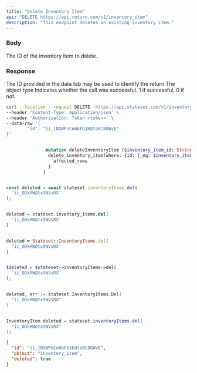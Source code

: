 ```yaml
---
title: "Delete Inventory Item"
api: "DELETE https://api.return.com/v1/inventory_item"
description: "This endpoint deletes an existing inventory item."
---
```


### Body

<ParamField body="id" required="true" type="string">
  The ID of the inventory item to delete.
</ParamField>

### Response

<ResponseField name="id" type="string">
  The ID provided in the data tab may be used to identify the return
</ResponseField>

<ResponseField name="object" type="string">
  The object type
</ResponseField>

<ResponseField name="success" type="number">
  Indicates whether the call was successful. 1 if successful, 0 if not.
</ResponseField>

<RequestExample>

```bash cURL
curl --location --request DELETE 'https://api.stateset.com/v1/inventory_item' \
--header 'Content-Type: application/json' \
--header 'Authorization: Token <token>' \
--data-raw '{
		"id": "ii_1NXWPnCo6bFb1KQto6C8OWvE"
}'
```

```graphQL GraphQL

               mutation deleteInventoryItem ($inventory_item_id: String) {
                delete_inventory_item(where: {id: {_eq: $inventory_item_id}}) {
                  affected_rows
                }
              }
```

```javascript Node.js

const deleted = await stateset.inventoryItems.del(
  'ii_ODkRWQtx9NVsRX'
);

```

```python Python

deleted = stateset.inventory_items.del(
  'ii_ODkRWQtx9NVsRX'
)

```

```ruby Ruby

deleted = Stateset::InventoryItems.del(
  'ii_ODkRWQtx9NVsRX'
)

```

```php PHP

$deleted = $stateset->inventoryItems->del(
  'ii_ODkRWQtx9NVsRX'
);

```

```go Go

deleted, err := stateset.InventoryItems.Del(
  "ii_ODkRWQtx9NVsRX"
)

```

```java Java

InventoryItem deleted = stateset.inventoryItems.del(
  "ii_ODkRWQtx9NVsRX"
);

```

</RequestExample>

<ResponseExample>

```json Response
{
  "id": "ii_1NXWPnCo6bFb1KQto6C8OWvE",
  "object": "inventory_item",
  "deleted": true
}

```

</ResponseExample>
